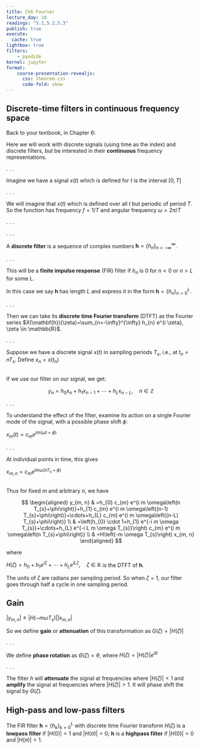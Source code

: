 ```yaml
---
title: Ch6 Fourier
lecture_day: 18
readings: "5.1,5.2,5.3"
publish: true
execute: 
  cache: true
lightbox: true
filters:
    - pyodide
kernel: jupyter
format: 
    course-presentation-revealjs:
      css: theorem.css
      code-fold: show
---
```



## Discrete-time filters in continuous frequency space

Back to your textbook, in Chapter 6:

::: notes
Here we will work with discrete signals (using time as the index) and discrete filters, but be interested in their **continuous** frequency representations.

. . .

Imagine we have a signal $x(t)$ which is defined for $t$ is the interval $[0, T]$

. . .

We will imagine that $x(t)$ which is defined over all $t$ but periodic of period $T$. So the function has frequency $f=1 / T$ and angular frequency $\omega=2 \pi / T$

. . .



. . .

A **discrete filter** is a sequence of complex numbers $\mathbf{h}=\left\{h_{n}\right\}_{n=-\infty}^{\infty}$. 

. . .

This will be a **finite impulse response** (FIR) filter if $h_n$ is 0 for $n<0$ or $n>L$ for some L.

In this case we say $\mathbf{h}$ has length $L$ and express it in the form $\mathbf{h}=\left\{h_{n}\right\}_{n=0}^{L}$.

. . .

Then we can take its **discrete time Fourier transform** (DTFT) as the Fourier series $X(\mathbf{h})(\zeta)=\sum_{n=-\infty}^{\infty} h_{n} e^{i \zeta}, \zeta \in \mathbb{R}$.

. . .

Suppose we have a discrete signal $x(t)$ in sampling periods $T_{s}$, i.e., at $t_{n}=n T_{s}$.  Define $x_{n}=x\left(t_{n}\right)$

:::

##


::: notes
If we use our filter on our signal, we get:

$$
y_{n}=h_{0} x_{n}+h_{1} x_{n-1}+\cdots+h_{L} x_{n-L}, \quad n \in \mathbb{Z}
$$

. . .

To understand the effect of the filter, examine its action on a single Fourier mode of the signal, with a possible phase shift $\phi$:

$x_{m}(t)=c_{m} e^{i m(\omega t+\phi)}$

. . .

At individual points in time, this gives

$x_{m, n}=c_{m} e^{i m \omega\left(n T_{s}+\phi\right)}$

:::
##

Thus for fixed $m$ and arbitrary $n$, we have

::: notes
$$
\begin{aligned}
y_{m, n} & =h_{0} c_{m} e^{i m \omega\left(n T_{s}+\phi\right)}+h_{1} c_{m} e^{i m \omega\left((n-1) T_{s}+\phi\right)}+\cdots+h_{L} c_{m} e^{i m \omega\left((n-L) T_{s}+\phi\right)} \\
& =\left(h_{0} \cdot 1+h_{1} e^{-i m \omega T_{s}}+\cdots+h_{L} e^{-i L m \omega T_{s}}\right) c_{m} e^{i m \omega\left(n T_{s}+\phi\right)} \\
& =H\left(-m \omega T_{s}\right) x_{m, n}
\end{aligned}
$$

where

$H(\zeta)=h_{0}+h_{1} e^{i \zeta}+\cdots+h_{L} e^{i L \zeta}, \quad \zeta \in \mathbb{R}$ is the DTFT of $\mathbf{h}$.

The units of $\zeta$ are radians per sampling period. So when $\zeta=1$, our filter goes through half a cycle in one sampling period.

:::


## Gain

$\left|y_{m, n}\right| \leq\left|H\left(-m \omega T_{s}\right)\right|\left|x_{m, n}\right|$
 
 
So we define **gain** or **attenuation** of this transformation as $G(\zeta)=|H(\zeta)|$

. . .

We define **phase rotation** as $\Theta(\zeta)=\theta$, where $H(\zeta)=|H(\zeta)| e^{i \theta}$

. . .

The filter $h$ will **attenuate** the signal at frequencies where $|H(\zeta)|<1$ and **amplify** the signal at frequencies where $|H(\zeta)|>1$. It will phase shift the signal by $\Theta(\zeta)$.

## High-pass and low-pass filters

The FIR filter $\mathbf{h}=\left\{h_{k}\right\}_{k=0}^{L}$ with discrete time Fourier transform $H(\zeta)$ is a **lowpass filter** if $|H(0)|=1$ and $|H(\pi)|=0$; $\mathbf{h}$ is a **highpass filter** if $|H(0)|=0$ and $|H(\pi)|=1$.


